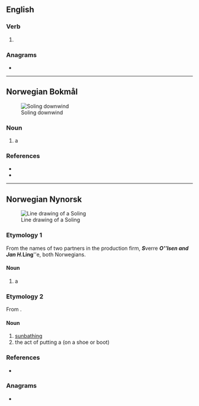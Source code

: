 {{also|Soling}}
==English==

===Verb===
{{head|en|verb form}}

# {{present participle of|en|sole|nocat=1}}

===Anagrams===
* {{anagrams|en|a=gilnos|Gilson|Goslin|Ligons|Lingos|lingos|logins|logs in|losing}}

----

==Norwegian Bokmål==
{{wp|lang=nb}}
[[File:Soling Podium North Americans 2019 downwind.png|thumb|Soling downwind]]

===Noun===
{{nb-noun-m1}}

# {{lb|nb|watercraft|sailing}} a {{l|en|Soling}} {{gloss|an open [[keelboat]]}}

===References===
* {{R:The Bokmål Dictionary}}
* {{R:NAOB}}

{{catlangname|nb|eponyms}}

----

==Norwegian Nynorsk==
[[File:Soling Line Drawing.svg|thumb|Line drawing of a Soling]]

===Etymology 1===
{{catlangname|nn|eponyms}}
From the names of two partners in the production firm, '''''S'''''verre '''''O'''''lsen and Jan H. '''''Ling'''''e, both Norwegians.

====Noun====
{{nn-noun-m1}}

# {{lb|nn|watercraft|sailing}} a {{l|en|Soling}} {{gloss|an open [[keelboat]]}}

===Etymology 2===
From {{af|nn|sole|-ing}}.

====Noun====
{{nn-noun-f3}}

# [[sunbathing]]
# the act of putting a {{l|en|sole}} (on a shoe or boot)

===References===
* {{R:The Nynorsk Dictionary}}

===Anagrams===
* {{anagrams|nn|losing}}